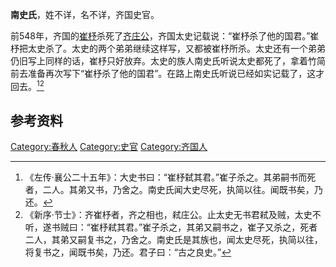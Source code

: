 {{not|南史}}
{{Infobox 先秦人物
|名称= 南史氏
|图像=
|图说=
|姓=
|氏=南史氏
|名=
|字=
|别名=
|别字=
|谥号=
|时代=春秋时期
|国家=
|身份=齐国史官
|出生=
|逝世=
|在位=
|父=
|母=
|正妻=
|妾=
|子女=
|太子=
}}
'''南史氏'''，姓不详，名不详，齐国史官。

前548年，齐国的[[崔杼|崔杼]]杀死了[[齐庄公|齐庄公]]，齐国太史记载说：“崔杼杀了他的国君。”崔杼把太史杀了。太史的两个弟弟继续这样写，又都被崔杼所杀。太史还有一个弟弟仍旧写上同样的话，崔杼只好放弃。太史的族人南史氏听说太史都死了，拿着竹简前去准备再次写下“崔杼杀了他的国君”。在路上南史氏听说已经如实记载了，这才回去。<ref>《左传·襄公二十五年》：大史书曰：“崔杼弑其君。”崔子杀之。其弟嗣书而死者，二人。其弟又书，乃舍之。南史氏闻大史尽死，执简以往。闻既书矣，乃还。</ref><ref>《新序·节士》：齐崔杼者，齐之相也，弒庄公。止太史无书君弒及贼，太史不听，遂书贼曰：“崔杼弒其君。”崔子杀之，其弟又嗣书之，崔子又杀之，死者二人，其弟又嗣复书之，乃舍之。南史氏是其族也，闻太史尽死，执简以往，将复书之，闻既书矣，乃还。君子曰：“古之良史。”</ref>

==参考资料==
{{reflist}}

[[Category:春秋人|Category:春秋人]]
[[Category:史官|Category:史官]]
[[Category:齐国人|Category:齐国人]]